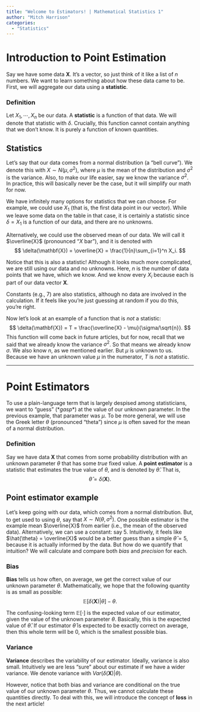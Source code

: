 ```yaml
---
title: "Welcome to Estimators! | Mathematical Statistics 1"
author: "Mitch Harrison"
categories:
  - "Statistics"
---
```


# Introduction to Point Estimation
Say we have some data $\mathbf{X}$. It's a vector, so just think of it like a
list of $n$ numbers. We want to learn something about how these data came to
be. First, we will aggregate our data using a **statistic**.

::: {.callout-important}
### Definition
Let $X_1, \cdots, X_n$ be our data. A **statistic** is a function of that data.
We will denote that statistic with $\delta$. Crucially, this function cannot
contain anything that we don't know. It is purely a function of known 
quantities.
:::

## Statistics
Let's say that our data comes from a normal distribution (a "bell curve"). We
denote this with $X \sim N(\mu, \sigma^2)$, where $\mu$ is the mean of the
distribution and $\sigma^2$ is the variance. Also, to make our life easier, say
we know the variance $\sigma^2$. In practice, this will basically never be the
case, but it will simplify our math for now.

We have infinitely many options for statistics that we can choose. For example,
we could use $X_1$ (that is, the first data point in our vector). While we
leave some data on the table in that case, it is certainly a statistic
since $\delta = X_1$ is a function of our data, and there are no unknowns.

Alternatively, we could use the observed mean of our data. We will call it
$\overline{X}$ (pronounced "$X$ bar"), and it is denoted with
$$
\delta(\mathbf{X}) = \overline{X} = \frac{1}{n}\sum_{i=1}^n X_i.
$$

Notice that this is also a statistic! Although it looks much more
complicated, we are still using our data and no unknowns. Here, $n$ is the
number of data points that we have, which we know. And we know every $X_i$
because each is part of our data vector $\mathbf{X}$.

::: {.callout-note}
Constants (e.g., 7) are also statistics, although no data are involved in
the calculation. If it feels like you're just guessing at random if you do this,
you're right.
:::

Now let's look at an example of a function that is *not* a statistic:
$$
\delta(\mathbf{X}) = T = \frac{\overline{X} - \mu}{\sigma/\sqrt{n}}.
$$
This function will come back in future articles, but for now, recall that
we said that we already know the variance $\sigma^2$. So that means we already
know $\sigma$. We also know $n$, as we mentioned earlier. But $\mu$ is
unknown to us. Because we have an unknown value $\mu$ in the numerator, $T$ is
*not* a statistic.

___

# Point Estimators
To use a plain-language term that is largely despised among statisticians, we
want to "guess" (\**gasp*\*) at the value of our unknown parameter. In the 
previous example, that parameter was $\mu$. To be more general, we will use
the Greek letter $\theta$ (pronounced "theta") since $\mu$ is often saved for
the mean of a normal distribution. 

::: {.callout-important}
### Definition
Say we have data $\mathbf{X}$ that comes from some probability distribution with
an unknown parameter $\theta$ that has some *true* fixed value. A
**point estimator** is a statistic that estimates the true value of $\theta$,
and is denoted by $\hat{\theta}$. That is,
$$
\hat{\theta} = \delta(\mathbf{X}).
$$
:::

## Point estimator example
Let's keep going with our data, which comes from a normal distribution. But, to
get used to using $\theta$, say that $X \sim N(\theta, \sigma^2)$. One possible
estimator is the example mean $\overline{X}$ from earlier (i.e., the mean of the
observed data). Alternatively, we can use a constant: say 5. Intuitively, it 
feels like $\hat{\theta} = \overline{X}$ would be a better guess than a simple
$\hat{\theta} = 5$, because it is actually informed by the data. But how do we
quantify that intuition? We will calculate and compare both *bias* and 
*precision* for each.

### Bias
**Bias** tells us how often, on average, we get the correct value of our
unknown parameter $\theta$. Mathematically, we hope that the following 
quantity is as small as possible:
$$
\mathbb{E}[\delta(\mathbf{X}) | \theta] - \theta.
$$

The confusing-looking term $\mathbb{E}[\cdot]$ is the expected value of our 
estimator, given the value of the unknown parameter $\theta$. Basically, this is
the expected value of $\hat{\theta}$. If our estimator $\hat{\theta}$ is 
expected to be exactly correct on average, then this whole term will be 0, which
is the smallest possible bias. 

### Variance
**Variance** describes the variability of our estimator. Ideally, variance is
also small. Intuitively we are less "sure" about our estimate if we have a wider
variance. We denote variance with $Var(\delta(\mathbf{X})|\theta)$.

However, notice that both bias and variance are conditional on the true value of
our unknown parameter $\theta$. Thus, we cannot calculate these quantities 
directly. To deal with this, we will introduce the concept of **loss** in the
next article!